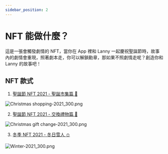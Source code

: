 ```yaml
---
sidebar_position: 2
---
```


# NFT 能做什麼？

這是一張會觸發劇情的 NFT，當你在 App 裡和 Lanny 一起慶祝聖誕節時，故事內的劇情會重現，照著劇本走，你可以解鎖勳章，那如果不照劇情走呢？創造你和 Lanny 的故事吧！

## NFT 款式

1. [聖誕節 NFT 2021 - 聖誕市集篇 🎄](/docs/nfts/nft-series/holiday-series#christmas-nft---christmas-market)

![Christmas shopping-2021_300.png](/img/event/christmas/market.png)

2. [聖誕節 NFT 2021 - 交換禮物篇 🎁](/docs/nfts/nft-series/holiday-series#christmas-nft---exchange-gifts)

![Christmas gift change-2021_300.png](/img/event/christmas/exchange.png)

3. [冬季 NFT 2021 - 冬日雪人 ⛄️](/docs/nfts/nft-series/holiday-series#winter-nft---build-a-snowman)

![Winter-2021_300.png](/img/event/christmas/winter.png)



